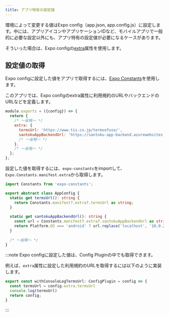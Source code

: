 ```yaml
---
title: アプリ特有の設定値
---
```


環境によって変更する値はExpo config（app.json, app.config.js）に設定します。中には、アプリアイコンやアプリケーションIDなど、モバイルアプリで一般的に必要な設定以外にも、アプリ特有の設定値が必要になるケースがあります。

そういった場合は、Expo configの[extra](https://docs.expo.dev/versions/latest/config/app/#extra)属性を使用します。

## 設定値の取得

Expo configに設定した値をアプリで取得するには、[Expo Constants](https://docs.expo.dev/versions/latest/sdk/constants/)を使用します。

このアプリでは、Expo configのextra属性に利用規約のURLやバックエンドのURLなどを定義します。

```javascript title=app.config.js
module.exports = ({config}) => {
  return {
    /* ～省略～ */
    extra: {
      termsUrl: 'https://www.tis.co.jp/termsofuse/',
      santokuAppBackendUrl: 'https://santoku-app-backend.azurewebsites.net',
      /* ～省略～ */
    },
    /* ～省略～ */
  };
};
```

設定した値を取得するには、`expo-constants`をimportして、`Expo.Constants.manifest.extra`から取得します。

```typescript title=AppConfig.ts
import Constants from 'expo-constants';

export abstract class AppConfig {
  static get termsUrl(): string {
    return Constants.manifest?.extra?.termsUrl as string;
  }
  
  static get santokuAppBackendUrl(): string {
    const url = Constants.manifest?.extra?.santokuAppBackendUrl as string;
    return Platform.OS === 'android' ? url.replace('localhost', '10.0.2.2') : url;
  }
  
  /* ～省略～ */
}
```

:::note
Expo configに設定した値は、Config Pluginの中でも取得できます。

例えば、`extra`属性に設定した利用規約のURLを取得するには以下のように実装します。

```typescript
export const withConsoleLogTermsUrl: ConfigPlugin = config => {
  const termsUrl = config.extra.termsUrl
  console.log(termsUrl)
  return config;
}
```

:::
